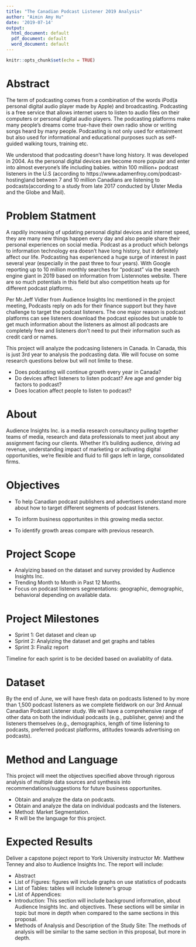 ```yaml
---
title: "The Canadian Podcast Listener 2019 Analysis"
author: "Aimin Amy Hu"
date: '2019-07-14'
output:
  html_document: default
  pdf_document: default
  word_document: default
---
```


```r
knitr::opts_chunk$set(echo = TRUE)
```

# Abstract

The term of podcasting comes from a combination of the words iPod(a personal digital audio player made by Apple) and broadcasting. Podcasting is a free service that allows internet users to listen to audio files on their computers or personal digital audio players. The podcasting platforms make many people's dreams come true-have their own radio show or writing songs heard by many people. Podcasting is not only used for entainment but also used for informational and educational purposes such as self-guided walking tours, training etc.

We understood that podcasting doesn't have long history. It was developed in 2004. As the personal digital devices are become more popular and enter into almost everyone's life including babies. within 100 million+ podcast listeners in the U.S (according to https://www.adamenfroy.com/podcast-hosting)and between 7 and 10 million Canadians are listening to podcasts(according to a study from late 2017 conducted by Ulster Media and the Globe and Mail). 

# Problem Statment
A rapdily increasing of updating personal digital devices and internet speed, they are many new things happen every day and also people share their personal experiences on social media. Podcast as a product which belongs to information technology era doesn't have long history, but it definitely affect our life. Podcasting has experienced a huge surge of interest in past several year (especially in the past three to four years). With Google reporting up to 10 million monthly searches for "podcast" via the search engine giant in 2019 based on information from Listennotes website. There are so much potentials in this field but also competition heats up for different podcast platforms. 

Per Mr.Jeff Vidler from Audience Insights Inc mentioned in the project meeting, Podcasts reply on ads for their finance support but they have challenge to target the podcast listeners. The one major reason is podcast platforms can see listeners download the podcast episodes but unable to get much information about the listeners as almost all podcasts are completely free and listeners don't need to put their information such as credit card or names.

This project will analyze the podcasing listeners in Canada. In Canada, this is just 3rd year to analysis the podcasting data. We will focuse on some research questions below but will not limite to these.

* Does podcasting will continue growth every year in Canada? 
* Do devices affect listeners to listen podcast? Are age and gender big factors to podcast?
* Does location affect people to listen to podcast?


# About

Audience Insights Inc. is a media research consultancy pulling together teams of media, research and data professionals to meet just about any assignment facing our clients. Whether it’s building audience, driving ad revenue, understanding impact of marketing or activating digital opportunities, we're flexible and fluid to fill gaps left in large, consolidated firms.

# Objectives

* To help Canadian podcast publishers and advertisers understand more about how to target different segments of podcast listeners.

* To inform business opportunites in this growing media sector.

* To identify growth areas compare with previous research.

# Project Scope
* Analyizing based on the dataset and survey provided by Audience Insights Inc.
* Trending Month to Month in Past 12 Months.
* Focus on podcast listeners segmentations: geographic, demographic, behavioral depending on available data.

# Project Milestones
* Sprint 1: Get dataset and clean up
* Sprint 2: Analyizing the dataset and get graphs and tables
* Sprint 3: Finaliz report

Timeline for each sprint is to be decided based on avaliablity of data.

# Dataset

By the end of June, we will have fresh data on podcasts listened to by more than 1,500 podcast listeners as we complete fieldwork on our 3rd Annual Canadian Podcast Listener study. We will have a comprehensive range of other data on both the individual podcasts (e.g., publisher, genre) and the listeners themselves (e.g., demographics, length of time listening to podcasts, preferred podcast platforms, attitudes towards advertising on podcasts). 

# Method and Language

This project will meet the objectives specified above through rigorous analysis of multiple data sources and synthesis into recommendations/suggestions for future business opportunites.

* Obtain and analyze the data on podcasts.
* Obtain and analyze the data on individual podcasts and the listeners.
* Method: Market Segmentation.
* R will be the language for this project.

# Expected Results

Deliver a capstone poject report to York University instructor Mr. Matthew Tenney and also to Audience Insights Inc. The report will include:

* Abstract
* List of Figures: figures will include graphs on use statistics of podcasts 
* List of Tables: tables will include listener's group
* List of Appendices: 
* Introduction: This section will include background information, about Audience Insights Inc. and objectives. These sections will be similar in topic but more in depth when compared to the same sections in this proposal.
* Methods of Analysis and Description of the Study Site:  The methods of analysis will be similar to the same section in this proposal, but more in depth.

